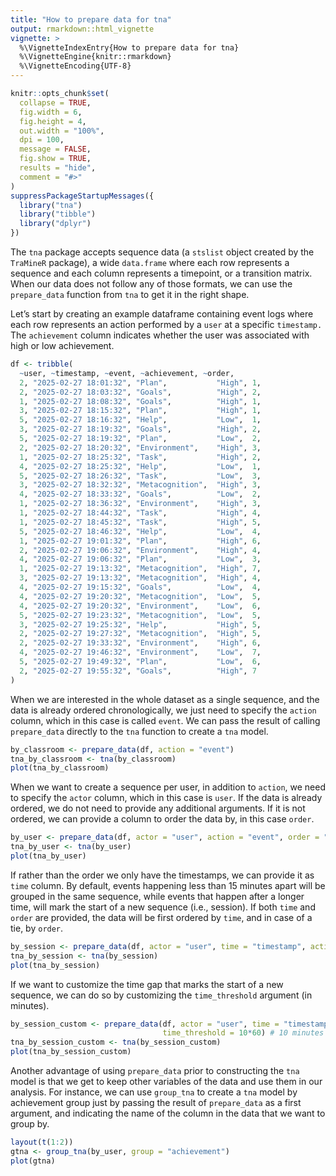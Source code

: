 ```yaml
---
title: "How to prepare data for tna"
output: rmarkdown::html_vignette
vignette: >
  %\VignetteIndexEntry{How to prepare data for tna}
  %\VignetteEngine{knitr::rmarkdown}
  %\VignetteEncoding{UTF-8}
---
```


```r
knitr::opts_chunk$set(
  collapse = TRUE,
  fig.width = 6,
  fig.height = 4,
  out.width = "100%",
  dpi = 100,
  message = FALSE,
  fig.show = TRUE,
  results = "hide",  
  comment = "#>"
)
suppressPackageStartupMessages({
  library("tna")
  library("tibble")
  library("dplyr")
})
```

The `tna` package accepts sequence data (a `stslist` object created by the `TraMineR` package), a wide `data.frame` where each row represents a sequence and each column represents a timepoint, or a transition matrix. When our data does not follow any of those formats, we can use the `prepare_data` function from `tna` to get it in the right shape. 

Let's start by creating an example dataframe containing event logs where each row represents an action performed by a `user` at a specific `timestamp.` The `achievement` column indicates whether the user was associated with high or low achievement.


```r
df <- tribble(
  ~user, ~timestamp, ~event, ~achievement, ~order,
  2, "2025-02-27 18:01:32", "Plan",           "High", 1,
  2, "2025-02-27 18:03:32", "Goals",          "High", 2,
  1, "2025-02-27 18:08:32", "Goals",          "High", 1,
  3, "2025-02-27 18:15:32", "Plan",           "High", 1,
  5, "2025-02-27 18:16:32", "Help",           "Low",  1,
  3, "2025-02-27 18:19:32", "Goals",          "High", 2,
  5, "2025-02-27 18:19:32", "Plan",           "Low",  2,
  2, "2025-02-27 18:20:32", "Environment",    "High", 3,
  1, "2025-02-27 18:25:32", "Task",           "High", 2,
  4, "2025-02-27 18:25:32", "Help",           "Low",  1,
  5, "2025-02-27 18:26:32", "Task",           "Low",  3,
  3, "2025-02-27 18:32:32", "Metacognition",  "High", 3,
  4, "2025-02-27 18:33:32", "Goals",          "Low",  2,
  1, "2025-02-27 18:36:32", "Environment",    "High", 3,
  1, "2025-02-27 18:44:32", "Task",           "High", 4,
  1, "2025-02-27 18:45:32", "Task",           "High", 5,
  5, "2025-02-27 18:46:32", "Help",           "Low",  4,
  1, "2025-02-27 19:01:32", "Plan",           "High", 6,
  2, "2025-02-27 19:06:32", "Environment",    "High", 4,
  4, "2025-02-27 19:06:32", "Plan",           "Low",  3,
  1, "2025-02-27 19:13:32", "Metacognition",  "High", 7,
  3, "2025-02-27 19:13:32", "Metacognition",  "High", 4,
  4, "2025-02-27 19:15:32", "Goals",          "Low",  4,
  4, "2025-02-27 19:20:32", "Metacognition",  "Low",  5,
  4, "2025-02-27 19:20:32", "Environment",    "Low",  6,
  5, "2025-02-27 19:23:32", "Metacognition",  "Low",  5,
  3, "2025-02-27 19:25:32", "Help",           "High", 5,
  2, "2025-02-27 19:27:32", "Metacognition",  "High", 5,
  2, "2025-02-27 19:33:32", "Environment",    "High", 6,
  4, "2025-02-27 19:46:32", "Environment",    "Low",  7,
  5, "2025-02-27 19:49:32", "Plan",           "Low",  6,
  2, "2025-02-27 19:55:32", "Goals",          "High", 7
)

```

When we are interested in the whole dataset as a single sequence, and the data is already ordered chronologically, we just need to specify the `action` column, which in this case is called `event`. We can pass the result of calling `prepare_data` directly to the `tna` function to create a `tna` model.

```r
by_classroom <- prepare_data(df, action = "event")
tna_by_classroom <- tna(by_classroom)
plot(tna_by_classroom)
```
When we want to create a sequence per user, in addition to `action`, we need to specify the `actor` column, which in this case is `user`. If the data is already ordered, we do not need to provide any additional arguments. If it is not ordered, we can provide a column to order the data by, in this case `order`.

```r
by_user <- prepare_data(df, actor = "user", action = "event", order = "order")
tna_by_user <- tna(by_user)
plot(tna_by_user)
```

If rather than the order we only have the timestamps, we can provide it as `time` column. By default, events happening less than 15 minutes apart will be grouped in the same sequence, while events that happen after a longer time, will mark the start of a new sequence (i.e., session). If both `time` and `order` are provided, the data will be first ordered by `time`, and in case of a tie, by `order`. 

```r
by_session <- prepare_data(df, actor = "user", time = "timestamp", action = "event")
tna_by_session <- tna(by_session)
plot(tna_by_session)
```

If we want to customize the time gap that marks the start of a new sequence, we can do so by customizing the `time_threshold` argument (in minutes). 
```r
by_session_custom <- prepare_data(df, actor = "user", time = "timestamp", action = "event", 
                                  time_threshold = 10*60) # 10 minutes
tna_by_session_custom <- tna(by_session_custom)
plot(tna_by_session_custom)
```
Another advantage of using `prepare_data` prior to constructing the `tna` model is that we get to keep other variables of the data and use them in our analysis. For instance, we can use `group_tna` to create a `tna` model by achievement group just by passing the result of `prepare_data` as a first argument, and indicating the name of the column in the data that we want to group by.
```r
layout(t(1:2))
gtna <- group_tna(by_user, group = "achievement")
plot(gtna)
```

